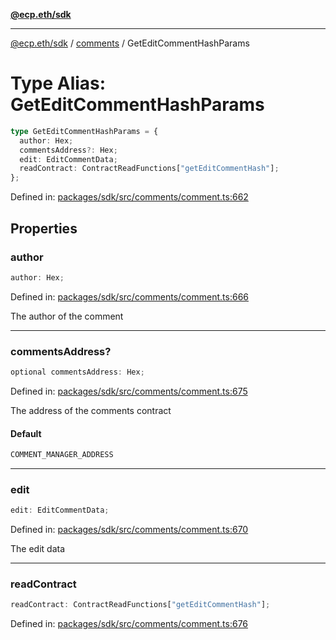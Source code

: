 [**@ecp.eth/sdk**](../../index.mdx)

***

[@ecp.eth/sdk](/sdk-reference/index.mdx) / [comments](/sdk-reference/comments/index.mdx) / GetEditCommentHashParams

# Type Alias: GetEditCommentHashParams

```ts
type GetEditCommentHashParams = {
  author: Hex;
  commentsAddress?: Hex;
  edit: EditCommentData;
  readContract: ContractReadFunctions["getEditCommentHash"];
};
```

Defined in: [packages/sdk/src/comments/comment.ts:662](https://github.com/ecp-eth/comments-monorepo/blob/main/packages/sdk/src/comments/comment.ts#L662)

## Properties

### author

```ts
author: Hex;
```

Defined in: [packages/sdk/src/comments/comment.ts:666](https://github.com/ecp-eth/comments-monorepo/blob/main/packages/sdk/src/comments/comment.ts#L666)

The author of the comment

***

### commentsAddress?

```ts
optional commentsAddress: Hex;
```

Defined in: [packages/sdk/src/comments/comment.ts:675](https://github.com/ecp-eth/comments-monorepo/blob/main/packages/sdk/src/comments/comment.ts#L675)

The address of the comments contract

#### Default

```ts
COMMENT_MANAGER_ADDRESS
```

***

### edit

```ts
edit: EditCommentData;
```

Defined in: [packages/sdk/src/comments/comment.ts:670](https://github.com/ecp-eth/comments-monorepo/blob/main/packages/sdk/src/comments/comment.ts#L670)

The edit data

***

### readContract

```ts
readContract: ContractReadFunctions["getEditCommentHash"];
```

Defined in: [packages/sdk/src/comments/comment.ts:676](https://github.com/ecp-eth/comments-monorepo/blob/main/packages/sdk/src/comments/comment.ts#L676)
